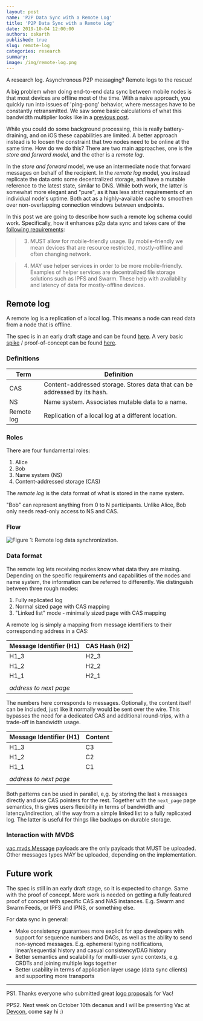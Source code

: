 ```yaml
---
layout: post
name: 'P2P Data Sync with a Remote Log'
title: 'P2P Data Sync with a Remote Log'
date: 2019-10-04 12:00:00
authors: oskarth
published: true
slug: remote-log
categories: research
summary:
image: /img/remote-log.png
---
```


A research log. Asynchronous P2P messaging? Remote logs to the rescue!

<!--truncate-->

A big problem when doing end-to-end data sync between mobile nodes is that most devices are offline most of the time. With a naive approach, you quickly run into issues of 'ping-pong' behavior, where messages have to be constantly retransmitted. We saw some basic calculations of what this bandwidth multiplier looks like in a [previous post](https://vac.dev/p2p-data-sync-for-mobile).

While you could do some background processing, this is really battery-draining, and on iOS these capabilities are limited. A better approach instead is to loosen the constraint that two nodes need to be online at the same time. How do we do this? There are two main approaches, one is the _store and forward model_, and the other is a _remote log_.

In the _store and forward_ model, we use an intermediate node that forward messages on behalf of the recipient. In the _remote log_ model, you instead replicate the data onto some decentralized storage, and have a mutable reference to the latest state, similar to DNS. While both work, the latter is somewhat more elegant and "pure", as it has less strict requirements of an individual node's uptime. Both act as a highly-available cache to smoothen over non-overlapping connection windows between endpoints.

In this post we are going to describe how such a remote log schema could work. Specifically, how it enhances p2p data sync and takes care of the [following requirements](https://vac.dev/p2p-data-sync-for-mobile):

> 3. MUST allow for mobile-friendly usage. By mobile-friendly we mean devices
>    that are resource restricted, mostly-offline and often changing network.

> 4. MAY use helper services in order to be more mobile-friendly. Examples of
>    helper services are decentralized file storage solutions such as IPFS and
>    Swarm. These help with availability and latency of data for mostly-offline
>    devices.

## Remote log

A remote log is a replication of a local log. This means a node can read data from a node that is offline.

The spec is in an early draft stage and can be found [here](https://github.com/vacp2p/specs/pull/16). A very basic [spike](<https://en.wikipedia.org/wiki/Spike_(software_development)>) / proof-of-concept can be found [here](https://github.com/vacp2p/research/tree/master/remote_log).

### Definitions

| Term       | Definition                                                                |
| ---------- | ------------------------------------------------------------------------- |
| CAS        | Content-addressed storage. Stores data that can be addressed by its hash. |
| NS         | Name system. Associates mutable data to a name.                           |
| Remote log | Replication of a local log at a different location.                       |

### Roles

There are four fundamental roles:

1. Alice
2. Bob
3. Name system (NS)
4. Content-addressed storage (CAS)

The _remote log_ is the data format of what is stored in the name system.

"Bob" can represent anything from 0 to N participants. Unlike Alice, Bob only needs read-only access to NS and CAS.

### Flow

![Figure 1: Remote log data synchronization.](/img/remote-log.png)

### Data format

The remote log lets receiving nodes know what data they are missing. Depending on the specific requirements and capabilities of the nodes and name system, the information can be referred to differently. We distinguish between three rough modes:

1. Fully replicated log
2. Normal sized page with CAS mapping
3. "Linked list" mode - minimally sized page with CAS mapping

A remote log is simply a mapping from message identifiers to their corresponding address in a CAS:

| Message Identifier (H1) | CAS Hash (H2) |
| ----------------------- | ------------- |
| H1_3                    | H2_3          |
| H1_2                    | H2_2          |
| H1_1                    | H2_1          |
|                         |               |
| _address to next page_  |

The numbers here corresponds to messages. Optionally, the content itself can be included, just like it normally would be sent over the wire. This bypasses the need for a dedicated CAS and additional round-trips, with a trade-off in bandwidth usage.

| Message Identifier (H1) | Content |
| ----------------------- | ------- |
| H1_3                    | C3      |
| H1_2                    | C2      |
| H1_1                    | C1      |
|                         |         |
| _address to next page_  |

Both patterns can be used in parallel, e,g. by storing the last `k` messages directly and use CAS pointers for the rest. Together with the `next_page` page semantics, this gives users flexibility in terms of bandwidth and latency/indirection, all the way from a simple linked list to a fully replicated log. The latter is useful for things like backups on durable storage.

### Interaction with MVDS

[vac.mvds.Message](https://rfc.vac.dev/vac/2/mvds/#payloads) payloads are the only payloads that MUST be uploaded. Other messages types MAY be uploaded, depending on the implementation.

## Future work

The spec is still in an early draft stage, so it is expected to change. Same with the proof of concept. More work is needed on getting a fully featured proof of concept with specific CAS and NAS instances. E.g. Swarm and Swarm Feeds, or IPFS and IPNS, or something else.

For data sync in general:

- Make consistency guarantees more explicit for app developers with support for sequence numbers and DAGs, as well as the ability to send non-synced messages. E.g. ephemeral typing notifications, linear/sequential history and casual consistency/DAG history
- Better semantics and scalability for multi-user sync contexts, e.g. CRDTs and joining multiple logs together
- Better usability in terms of application layer usage (data sync clients) and supporting more transports

---

PS1. Thanks everyone who submitted great [logo proposals](https://explorer.bounties.network/bounty/3389) for Vac!

PPS2. Next week on October 10th decanus and I will be presenting Vac at [Devcon](https://devcon.org/agenda), come say hi :)
